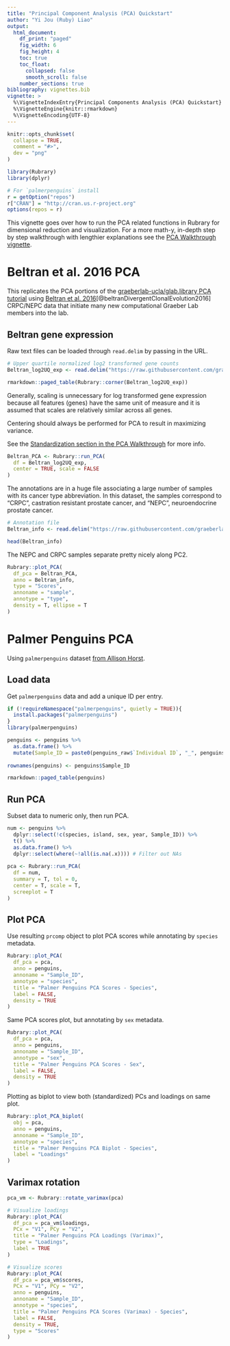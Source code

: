```yaml
---
title: "Principal Component Analysis (PCA) Quickstart"
author: "Yi Jou (Ruby) Liao"
output: 
  html_document:
    df_print: "paged"
    fig_width: 6
    fig_height: 4
    toc: true
    toc_float:
      collapsed: false
      smooth_scroll: false
    number_sections: true
bibliography: vignettes.bib
vignette: >
  %\VignetteIndexEntry{Principal Components Analysis (PCA) Quickstart}
  %\VignetteEngine{knitr::rmarkdown}
  %\VignetteEncoding{UTF-8}
---
```


```r
knitr::opts_chunk$set(
  collapse = TRUE,
  comment = "#>",
  dev = "png"
)
```

```r
library(Rubrary)
library(dplyr)

# For `palmerpenguins` install
r = getOption("repos")
r["CRAN"] = "http://cran.us.r-project.org"
options(repos = r)
```

This vignette goes over how to run the PCA related functions in Rubrary for dimensional reduction and visualization. For a more math-y, in-depth step by step walkthrough with lengthier explanations see the [PCA Walkthrough vignette](https://www.liaoyjruby.com/Rubrary/articles/PCA_Walkthrough.html).

# Beltran et al. 2016 PCA

This replicates the PCA portions of the [graeberlab-ucla/glab.library PCA tutorial](https://github.com/graeberlab-ucla/glab.library/blob/master/vignettes/PCA_tutorial/PCA_tutorial.Rmd) using [Beltran et al. 2016](https://www.nature.com/articles/nm.4045)[@beltranDivergentClonalEvolution2016] CRPC/NEPC data that initiate many new computational Graeber Lab members into the lab.

## Beltran gene expression

Raw text files can be loaded through `read.delim` by passing in the URL.

```r
# Upper quartile normalized log2 transformed gene counts
Beltran_log2UQ_exp <- read.delim("https://raw.githubusercontent.com/graeberlab-ucla/glab.library/master/vignettes/PCA_tutorial/Beltran_2016_rsem_genes_upper_norm_counts_coding_log2.txt", row.names = 1)

rmarkdown::paged_table(Rubrary::corner(Beltran_log2UQ_exp))
```
Generally, scaling is unnecessary for log transformed gene expression because all features (genes) have the same unit of measure and it is assumed that scales are relatively similar across all genes.

Centering should always be performed for PCA to result in maximizing variance.

See the [Standardization section in the PCA Walkthrough](https://www.liaoyjruby.com/Rubrary/articles/PCA_Walkthrough.html#standardization) for more info.
```r
Beltran_PCA <- Rubrary::run_PCA(
  df = Beltran_log2UQ_exp,
  center = TRUE, scale = FALSE
)
```

The annotations are in a huge file associating a large number of samples with its cancer type abbreviation. In this dataset, the samples correspond to "CRPC", castration resistant prostate cancer, and "NEPC", neuroendocrine prostate cancer.

```r
# Annotation file
Beltran_info <- read.delim("https://raw.githubusercontent.com/graeberlab-ucla/glab.library/master/vignettes/PCA_tutorial/human.info.rsem.expression.txt")

head(Beltran_info)
```

The NEPC and CRPC samples separate pretty nicely along PC2.
```r
Rubrary::plot_PCA(
  df_pca = Beltran_PCA,
  anno = Beltran_info,
  type = "Scores",
  annoname = "sample",
  annotype = "type",
  density = T, ellipse = T
)
```

# Palmer Penguins PCA

Using `palmerpenguins` dataset [from Allison Horst](https://allisonhorst.github.io/palmerpenguins/).

## Load data

Get `palmerpenguins` data and add a unique ID per entry.

```r
if (!requireNamespace("palmerpenguins", quietly = TRUE)){
  install.packages("palmerpenguins")
}
library(palmerpenguins)

penguins <- penguins %>%
  as.data.frame() %>%
  mutate(Sample_ID = paste0(penguins_raw$`Individual ID`, "_", penguins_raw$`Sample Number`))
  
rownames(penguins) <- penguins$Sample_ID

rmarkdown::paged_table(penguins)
```

## Run PCA

Subset data to numeric only, then run PCA.

```r
num <- penguins %>%
  dplyr::select(!c(species, island, sex, year, Sample_ID)) %>%
  t() %>%
  as.data.frame() %>%
  dplyr::select(where(~!all(is.na(.x)))) # Filter out NAs
  
pca <- Rubrary::run_PCA(
  df = num,
  summary = T, tol = 0,
  center = T, scale = T,
  screeplot = T
)
```

## Plot PCA

Use resulting `prcomp` object to plot PCA scores while annotating by `species` metadata.

```r
Rubrary::plot_PCA(
  df_pca = pca,
  anno = penguins,
  annoname = "Sample_ID",
  annotype = "species",
  title = "Palmer Penguins PCA Scores - Species",
  label = FALSE,
  density = TRUE
)
```

Same PCA scores plot, but annotating by `sex` metadata.

```r
Rubrary::plot_PCA(
  df_pca = pca,
  anno = penguins,
  annoname = "Sample_ID",
  annotype = "sex",
  title = "Palmer Penguins PCA Scores - Sex",
  label = FALSE,
  density = TRUE
)
```

Plotting as biplot to view both (standardized) PCs and loadings on same plot.

```r
Rubrary::plot_PCA_biplot(
  obj = pca,
  anno = penguins,
  annoname = "Sample_ID",
  annotype = "species",
  title = "Palmer Penguins PCA Biplot - Species",
  label = "Loadings"
)
```

## Varimax rotation

```r
pca_vm <- Rubrary::rotate_varimax(pca)

# Visualize loadings
Rubrary::plot_PCA(
  df_pca = pca_vm$loadings,
  PCx = "V1", PCy = "V2",
  title = "Palmer Penguins PCA Loadings (Varimax)",
  type = "Loadings",
  label = TRUE
)
```

```r
# Visualize scores
Rubrary::plot_PCA(
  df_pca = pca_vm$scores,
  PCx = "V1", PCy = "V2",
  anno = penguins,
  annoname = "Sample_ID",
  annotype = "species",
  title = "Palmer Penguins PCA Scores (Varimax) - Species",
  label = FALSE,
  density = TRUE,
  type = "Scores"
)
```
